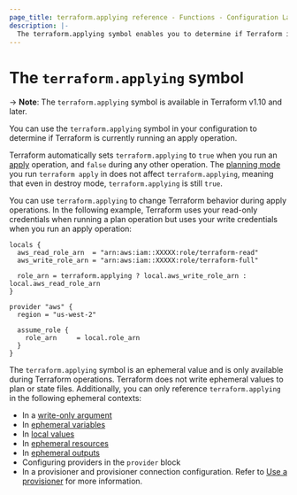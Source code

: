 ```yaml
---
page_title: terraform.applying reference - Functions - Configuration Language
description: |-
  The terraform.applying symbol enables you to determine if Terraform is currently running an apply operation.
---
```


# The `terraform.applying` symbol

-> **Note**: The `terraform.applying` symbol is available in Terraform v1.10 and later.

You can use the `terraform.applying` symbol in your configuration to determine if Terraform is currently running an apply operation.

Terraform automatically sets `terraform.applying` to `true` when you run an [apply](/terraform/cli/commands/apply) operation, and `false` during any other operation. The [planning mode](/terraform/cli/commands/plan#planning-modes) you run `terraform apply` in does not affect `terraform.applying`, meaning that even in destroy mode, `terraform.applying` is still `true`.

You can use `terraform.applying` to change Terraform behavior during apply operations. In the following example, Terraform uses your read-only credentials when running a plan operation but uses your write credentials when you run an apply operation:

```hcl
locals {
  aws_read_role_arn  = "arn:aws:iam::XXXXX:role/terraform-read"
  aws_write_role_arn = "arn:aws:iam::XXXXX:role/terraform-full"

  role_arn = terraform.applying ? local.aws_write_role_arn : local.aws_read_role_arn
}

provider "aws" {
  region = "us-west-2"

  assume_role {
    role_arn     = local.role_arn
  }
}

```

The `terraform.applying` symbol is an ephemeral value and is only available during Terraform operations. Terraform does not write ephemeral values to plan or state files. Additionally, you can only reference `terraform.applying` in the following ephemeral contexts:

- In a [write-only argument](/terraform/language/manage-sensitive-data/write-only)
- In [ephemeral variables](/terraform/language/reference/block/variable#ephemeral)
- In [local values](/terraform/language/reference/block/locals)
- In [ephemeral resources](/terraform/language/reference/block/ephemeral)
- In [ephemeral outputs](/terraform/language/reference/block/output#ephemeral)
- Configuring providers in the `provider` block
- In a provisioner and provisioner connection configuration. Refer to [Use a provisioner](/terraform/language/resources/provisioners#use-a-provisioner) for more information.
